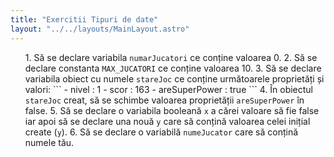 ```yaml
---
title: "Exercitii Tipuri de date"
layout: "../../layouts/MainLayout.astro"
---
```



<ol class="exercise-list">
    1. Să se declare variabila <code>numarJucatori</code> ce conține valoarea 0.<InlineEditor exercise="tipuri-date.json:1"></InlineEditor> 
    2. Să se declare constanta <code>MAX_JUCATORI</code> ce conține valoarea 10.<InlineEditor exercise="tipuri-date.json:2"></InlineEditor>
    3. Să se declare variabila obiect cu numele <code>stareJoc</code> ce conține următoarele proprietăți și valori:
        ```
        - nivel : 1
        - scor : 163
        - areSuperPower : true
        ```
        <InlineEditor exercise="tipuri-date.json:3"></InlineEditor>
    4. În obiectul <code>stareJoc</code> creat, să se schimbe valoarea proprietății <code>areSuperPower</code> în false.<InlineEditor exercise="tipuri-date.json:4"></InlineEditor>
    5. Să se declare o variabila booleană <code>x</code> a cărei valoare să fie false iar apoi să se declare una nouă <code>y</code> care să conțină valoarea celei inițial create (<code>y</code>).<InlineEditor exercise="tipuri-date.json:5"></InlineEditor>
    6. Să se declare o variabilă <code>numeJucator</code> care să conțină numele tău.<InlineEditor exercise="tipuri-date.json:6"></InlineEditor>
</ol>